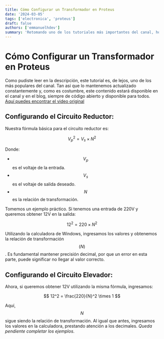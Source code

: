 ```yaml
---
title: Cómo Configurar un Transformador en Proteus
date: '2024-03-05'
tags: ['electronica', 'proteus']
draft: false
authors: ['emmanuelhdev']
summary: 'Retomando uno de los tutoriales más importantes del canal, hoy lo traemos a la web para tenerlo de referencia y hacer tu vida más sencilla.'
---
```


# Cómo Configurar un Transformador en Proteus

Como pudiste leer en la descripción, este tutorial es, de lejos, uno de los más populares del canal. Tan así que lo mantenemos actualizado constantemente y, como es costumbre, este contenido estará disponible en el canal y en el blog, siempre de código abierto y disponible para todos. [Aquí puedes encontrar el video original](https://www.youtube.com/watch?v=-zuWamKP6l8)

<TOCInline toc={props.toc} exclude="Cómo Configurar un Transformador en Proteus" />

## Configurando el Circuito Reductor:

Nuestra fórmula básica para el circuito reductor es:

$$
V_p^2 = V_s \times N^2
$$

Donde:

- $$ V_p $$ es el voltaje de la entrada.
- $$ V_s $$ es el voltaje de salida deseado.
- $$ N $$ es la relación de transformación.

Tomemos un ejemplo práctico. Si tenemos una entrada de 220V y queremos obtener 12V en la salida:

$$
12^2 = 220 \times N^2
$$

Utilizando la calculadora de Windows, ingresamos los valores y obtenemos la relación de transformación $$(N)$$. Es fundamental mantener precisión decimal, por que un error en esta parte, puede significar no llegar al valor correcto.
## Configurando el Circuito Elevador:

Ahora, si queremos obtener 12V utilizando la misma fórmula, ingresamos:

$$
12^2 = \frac{220}{N}^2 \times 1
$$

Aquí, $$N$$ sigue siendo la relación de transformación. Al igual que antes, ingresamos los valores en la calculadora, prestando atención a los decimales. *Queda pendiente completar los ejemplos*.
